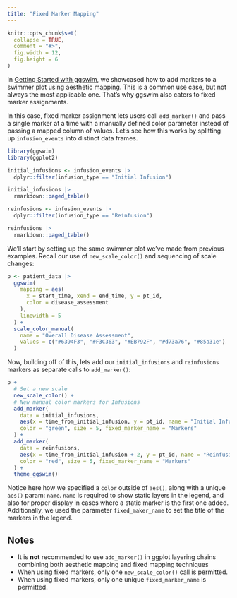 ```yaml
---
title: "Fixed Marker Mapping"
---
```


```r
knitr::opts_chunk$set(
  collapse = TRUE,
  comment = "#>",
  fig.width = 12,
  fig.height = 6
)
```

In [Getting Started with ggswim](https://chop-cgtinformatics.github.io/ggswim/articles/ggswim.html), we showcased how to add markers to a swimmer plot using aesthetic mapping. This is a common use case, but not always the most applicable one. That's why ggswim also caters to fixed marker assignments.

In this case, fixed marker assignment lets users call `add_marker()` and pass a single marker at a time with a manually defined color parameter instead of passing a mapped column of values. Let's see how this works by splitting up `infusion_events` into distinct data frames.

```r
library(ggswim)
library(ggplot2)

initial_infusions <- infusion_events |>
  dplyr::filter(infusion_type == "Initial Infusion")

initial_infusions |>
  rmarkdown::paged_table()
```

```r
reinfusions <- infusion_events |>
  dplyr::filter(infusion_type == "Reinfusion")

reinfusions |>
  rmarkdown::paged_table()
```

We'll start by setting up the same swimmer plot we've made from previous examples. Recall our use of `new_scale_color()` and sequencing of scale changes:

```r
p <- patient_data |>
  ggswim(
    mapping = aes(
      x = start_time, xend = end_time, y = pt_id,
      color = disease_assessment
    ),
    linewidth = 5
  ) +
  scale_color_manual(
    name = "Overall Disease Assessment",
    values = c("#6394F3", "#F3C363", "#EB792F", "#d73a76", "#85a31e")
  )
```

Now, building off of this, lets add our `initial_infusions` and `reinfusions` markers as separate calls to `add_marker()`:

```r
p +
  # Set a new scale
  new_scale_color() +
  # New manual color markers for Infusions
  add_marker(
    data = initial_infusions,
    aes(x = time_from_initial_infusion, y = pt_id, name = "Initial Infusion"),
    color = "green", size = 5, fixed_marker_name = "Markers"
  ) +
  add_marker(
    data = reinfusions,
    aes(x = time_from_initial_infusion + 2, y = pt_id, name = "Reinfusion"),
    color = "red", size = 5, fixed_marker_name = "Markers"
  ) +
  theme_ggswim()
```

Notice here how we specified a `color` outside of `aes()`, along with a unique `aes()` param: `name`. `name` is required to show static layers in the legend, and also for proper display in cases where a static marker is the first one added. Additionally, we used the parameter `fixed_maker_name` to set the title of the markers in the legend.

## Notes

- It is **not** recommended to use `add_marker()` in ggplot layering chains combining both aesthetic mapping and fixed mapping techniques
- When using fixed markers, only one `new_scale_color()` call is permitted.
- When using fixed markers, only one unique `fixed_marker_name` is permitted.

